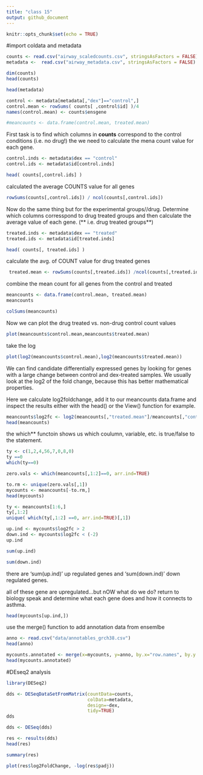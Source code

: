 ```yaml
---
title: "class 15"
output: github_document
---
```


```r
knitr::opts_chunk$set(echo = TRUE)
```


#import coldata and metadata
```r
counts <- read.csv("airway_scaledcounts.csv", stringsAsFactors = FALSE)
metadata <-  read.csv("airway_metadata.csv", stringsAsFactors = FALSE)
```

```r
dim(counts)
head(counts)
```


```r
head(metadata)
```


```r
control <- metadata[metadata[,"dex"]=="control",]
control.mean <- rowSums( counts[ ,control$id] )/4 
names(control.mean) <- counts$ensgene
```

```r
#meancounts <- data.frame(control.mean, treated.mean)
```

First task is to find which columns in **counts** correspond to the control conditions (i.e. no drug!) the we need to calculate the mena count value for each gene. 

```r
control.inds <- metadata$dex == "control" 
control.ids <- metadata$id[control.inds]

head( counts[,control.ids] )

```
calculated the average COUNTS value for all genes
```r
rowSums(counts[,control.ids]) / ncol(counts[,control.ids])
```


Now do the same thing but for the experimental groups//drug. Determine which columns corresspond to drug treated groups and then calculate the average value of each gene. (** i.e. drug treated groups**)

```r
treated.inds <- metadata$dex == "treated"
treated.ids <- metadata$id[treated.inds]

head( counts[, treated.ids] )
```
calculate the avg. of COUNT value for drug treated genes
```r
 treated.mean <- rowSums(counts[,treated.ids]) /ncol(counts[,treated.ids])
```

combine the mean count for all genes from the control and treated

```r
meancounts <- data.frame(control.mean, treated.mean)
meancounts
```

```r
colSums(meancounts)
```

Now we can plot the drug treated vs. non-drug control count values
```r
plot(meancounts$control.mean,meancounts$treated.mean)
```
take the log

```r
plot(log2(meancounts$control.mean),log2(meancounts$treated.mean))
```

We can find candidate differentially expressed genes by looking for genes with a large change between control and dex-treated samples. We usually look at the log2 of the fold change, because this has better mathematical properties.

Here we calculate log2foldchange, add it to our meancounts data.frame and inspect the results either with the head() or the View() function for example.

```r
meancounts$log2fc <- log2(meancounts[,"treated.mean"]/meancounts[,"control.mean"])
head(meancounts)
```
the which** functoin shows us which coulumn, variable, etc. is true/false to the statement.
```r
ty <- c(1,2,4,56,7,0,8,0)
ty ==0
which(ty==0)
```


```r
zero.vals <- which(meancounts[,1:2]==0, arr.ind=TRUE)

to.rm <- unique(zero.vals[,1])
mycounts <- meancounts[-to.rm,]
head(mycounts)
```

```r
ty <- meancounts[1:6,]
ty[,1:2]
unique( which(ty[,1:2] ==0, arr.ind=TRUE)[,1])
```

```r
up.ind <- mycounts$log2fc > 2
down.ind <- mycounts$log2fc < (-2)
up.ind
```


```r
sum(up.ind)
```

```r
sum(down.ind)
```

there are 'sum(up.ind)' up regulated genes and 'sum(down.ind)' down regulated genes. 


all of these gene are upregulated...but nOW what do we do? return to biology speak and determine what each gene does and how it connects to asthma. 
```r
head(mycounts[up.ind,])
```


use the merge() function to add annotation data from ensemlbe


```r
anno <- read.csv("data/annotables_grch38.csv")
head(anno)
```


```r
mycounts.annotated <- merge(x=mycounts, y=anno, by.x="row.names", by.y = "ensgene")
head(mycounts.annotated)
```



#DEseq2 analysis

```r
library(DESeq2)

```

```r
dds <- DESeqDataSetFromMatrix(countData=counts, 
                              colData=metadata, 
                              design=~dex, 
                              tidy=TRUE)
dds
```


```r
dds <- DESeq(dds)
```

```r
res <- results(dds)
head(res)
```

```r
summary(res)
```

```r
plot(res$log2FoldChange, -log(res$padj))
```






